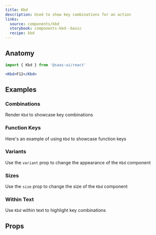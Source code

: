 ```yaml
---
title: Kbd
description: Used to show key combinations for an action
links:
  source: components/kbd
  storybook: components-kbd--basic
  recipe: kbd
---
```


<ExampleTabs name="kbd-basic" />

## Anatomy

```jsx
import { Kbd } from '@saas-ui/react'
```

```jsx
<Kbd>F12</Kbd>
```

## Examples

### Combinations

Render `Kbd` to showcase key combinations

<ExampleTabs name="kbd-with-combinations" />

### Function Keys

Here's an example of using `Kbd` to showcase function keys

<ExampleTabs name="kbd-function-keys" />

### Variants

Use the `variant` prop to change the appearance of the `Kbd` component

<ExampleTabs name="kbd-with-variants" />

### Sizes

Use the `size` prop to change the size of the `Kbd` component

<ExampleTabs name="kbd-with-sizes" />

### Within Text

Use `Kbd` within text to highlight key combinations

<ExampleTabs name="kbd-within-text" />

## Props

<PropTable component="Kbd" part="Kbd" />

